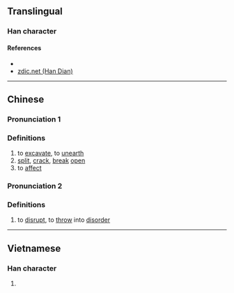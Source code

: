 {{character info/new}}
==Translingual==

===Han character===
{{Han char|rn=64|rad=手|as=04|sn=7|four=56000|canj=QA|ids=⿰扌日}}

====References====
* {{Han ref|kx=0420.160|dkj=11870|dj=0767.180|hdz=31837.020|uh=6287|ud=25223|bh=CAEC|bd=51948}}
* [http://www.zdic.net/z/1a/js/6287.htm zdic.net (Han Dian)]

----

==Chinese==
{{zh-forms}}

===Pronunciation 1===
{{zh-pron
|m=hú
|c=wat6
|mc=y
|oc=
|ma=
|cat=v
}}

===Definitions===
{{zh-hanzi}}

# to [[excavate]], to [[unearth]]
# [[split]], [[crack]], [[break]] [[open]]
# to [[affect]]

===Pronunciation 2===
{{zh-pron
|m=gǔ
|c=
|ma=
|cat=v
}}

===Definitions===
{{zh-hanzi}}

# to [[disrupt]], to [[throw]] into [[disorder]]

----

==Vietnamese==

===Han character===
{{vi-readings|rs=手04|hanviet=nhặt}}

# {{defn|lang=vi|sort=手04}}